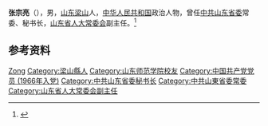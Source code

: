 '''张宗亮'''（{{bd|1940年|7月}}），男，[[山东|山东]][[梁山县|梁山]]人，[[中华人民共和国|中华人民共和国]]政治人物，曾任[[中共山东省委|中共山东省委]]常委、秘书长，[[山东省人大常委会|山东省人大常委会]]副主任。<ref>{{Cite book|title=中华人民共和国职官志|author=何虎生, 李耀东, 向常福主编|publisher=中国社会出版社|year=2003|isbn=9787800883934|location=北京|pages=}}</ref>

== 参考资料 ==
{{reflist}}

{{中国人物小作品}}

{{Authority control}}
{{DEFAULTSORT:Zhang张}}
[[Category:张姓|Zong]]
[[Category:梁山縣人|Category:梁山縣人]]
[[Category:山东师范学院校友|Category:山东师范学院校友]]
[[Category:中国共产党党员_(1966年入党)|Category:中国共产党党员 (1966年入党)]]
[[Category:中共山东省委秘书长|Category:中共山东省委秘书长]]
[[Category:中共山東省委常委|Category:中共山東省委常委]]
[[Category:山东省人大常委会副主任|Category:山东省人大常委会副主任]]